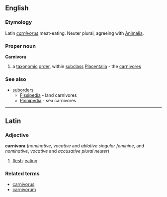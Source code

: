 ==English==
===Etymology===
Latin ''[[carnivorus]]'' meat-eating.  Neuter plural, agreeing with [[Animalia]].

===Proper noun===
{{wikipedia}}
'''Carnivora'''

#a [[taxonomic]] [[order]], within [[subclass]] [[Placentalia]] - the [[carnivore]]s

===See also===
{{wikispecies|Carnivora}}
*[[suborder]]s
**[[Fissipedia]] - land carnivores
**[[Pinnipedia]] - sea carnivores

----

==Latin==
===Adjective===
'''carnivora''' (''nominative'', ''vocative'' and ''ablative'' ''singular'' ''feminine'', and ''nominative'', ''vocative'' and ''accusative'' ''plural'' ''neuter'')
#[[flesh]]-[[eating]]
===Related terms===
*[[carnivorus]]
*[[carnivorum]]
